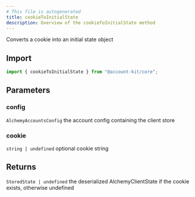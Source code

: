 ```yaml
---
# This file is autogenerated
title: cookieToInitialState
description: Overview of the cookieToInitialState method
---
```



Converts a cookie into an initial state object

## Import

```ts
import { cookieToInitialState } from "@account-kit/core";
```

## Parameters

### config

`AlchemyAccountsConfig`
the account config containing the client store

### cookie

`string | undefined`
optional cookie string

## Returns

`StoredState | undefined`
the deserialized AlchemyClientState if the cookie exists, otherwise undefined

